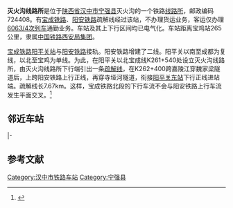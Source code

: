 {{expand|time=2014-02-17T11:10:14+00:00}}
{{noteTA
|1=zh-cn:始发车次; zh-hk:列車班次;
|2=zh-cn:车次; zh-hk:班次;
}}
{{Infobox China railway station 
|车站名称 = 灭火沟线路所
|车站名称拼音 = 
|图片 =
|车站地址 = [[陕西省|陕西省]][[汉中市|汉中市]][[宁强县|宁强县]]
|坐标 = {{coord|33|0|27|N|106|3|43.45|E|display=inline,title}}
|归属 = [[中国铁路西安局集团|中国铁路西安局集团]]
|车站等级 = [[线路所|线路所]]
|线路 = [[宝成铁路|宝成铁路]]、[[阳安铁路|阳安铁路]]疏解线
}}
'''灭火沟线路所'''是位于[[陕西省|陕西省]][[汉中市|汉中市]][[宁强县|宁强县]]灭火沟的一个铁路[[线路所|线路所]]，邮政编码724408。有[[宝成铁路|宝成铁路]]、[[阳安铁路|阳安铁路]]疏解线经过该站，不办理货运业务，客运仅办理[[6063/4次列车|6063/4次列车]]通勤业务。车站及其上下行区间均已电气化。车站距离宝鸡站265公里，隶属[[中国铁路西安局集团|中国铁路西安局集团]]。

[[宝成铁路|宝成铁路]][[阳平关站|阳平关站]]与[[阳安铁路|阳安铁路]]接轨。阳安铁路增建了二线。阳平关以南至成都为复线，以北至宝鸡为单线。为此，在阳平关以北宝成线K261+540处设立灭火沟线路所，由灭火沟线路所下行端引出一条[[疏解线|疏解线]]，在K262+400跨嘉陵江穿魏家梁隧道后，上跨阳安铁路上行正线，再穿寺垭河隧道，衔接[[阳平关东站|阳平关东站]]下行正线进站端。疏解线长7.67km。这样，宝成铁路北段的下行车流不会与阳安铁路上行车流发生平面交叉。<ref>{{Cite web|title=宝成铁路阳平关地区疏解选线研究--《铁道建筑》1995年11期|url=http://www.cnki.com.cn/Article/CJFDTotal-TDJZ511.004.htm|accessdate=2020-08-17|work=www.cnki.com.cn}}</ref>

== 邻近车站 ==
{{start rail box|[[File:China_Railways.svg|16px]] [[中国铁路|中国铁路]]}}
{{terminus}}
{{s-line|[[阳安铁路|阳安铁路]]疏解线<br />{{0}}{{0}} {{0}}{{0}}{{0}} 灭火沟线路所 8km →}}
{{s-inop|[[阳平关东站|阳平关东站]]|[[安康站_(陝西)|安康]]方向}}
|-
{{s-inop|[[巨亭站|巨亭站]]|[[宝鸡站|宝鸡]]方向}}
{{s-line|[[宝成铁路|宝成铁路]]<br />← 6km 灭火沟线路所 6km →}}
{{s-inop|[[阳平关站|阳平关站]]|[[成都站|成都]]方向}}
{{end box}}
==参考文献==
{{Reflist}}
{{宝成铁路}}

[[Category:汉中市铁路车站|Category:汉中市铁路车站]]
[[Category:宁强县|Category:宁强县]]